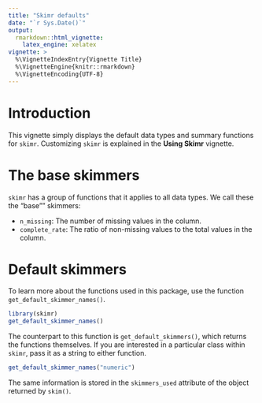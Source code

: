 ```yaml
---
title: "Skimr defaults"
date: "`r Sys.Date()`"
output: 
  rmarkdown::html_vignette:
    latex_engine: xelatex
vignette: >
  %\VignetteIndexEntry{Vignette Title}
  %\VignetteEngine{knitr::rmarkdown}
  %\VignetteEncoding{UTF-8}
---
```


# Introduction

This vignette simply displays the default data types and summary functions for
`skimr`. Customizing `skimr` is explained in the **Using Skimr** vignette.

# The base skimmers

`skimr` has a group of functions that it applies to all data types. We call
these the "base"" skimmers:

*  `n_missing`: The number of missing values in the column.
*  `complete_rate`: The ratio of non-missing values to the total values in the
   column.

# Default skimmers

To learn more about the functions used in this package, use the function
`get_default_skimmer_names()`.

```r
library(skimr)
get_default_skimmer_names()
```

The counterpart to this function is `get_default_skimmers()`, which returns the
functions themselves. If you are interested in a particular class within
`skimr`, pass it as a string to either function.

```r
get_default_skimmer_names("numeric")
```

The same information is stored in the `skimmers_used` attribute of the object
returned by `skim()`.
